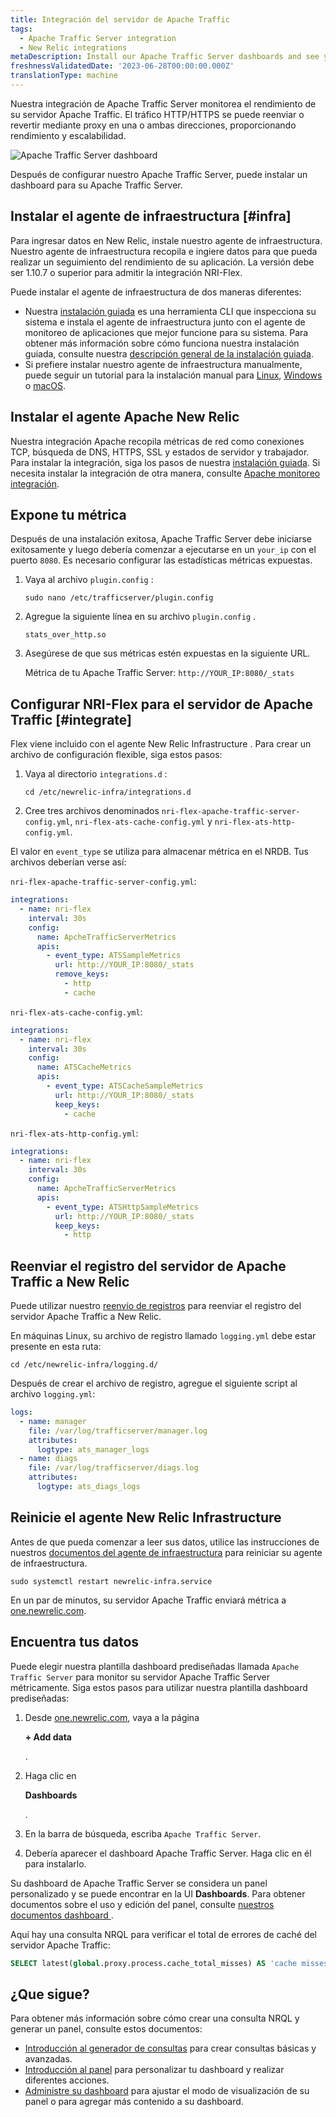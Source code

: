 ```yaml
---
title: Integración del servidor de Apache Traffic
tags:
  - Apache Traffic Server integration
  - New Relic integrations
metaDescription: Install our Apache Traffic Server dashboards and see your Apache Traffic Server  data in New Relic.
freshnessValidatedDate: '2023-06-28T00:00:00.000Z'
translationType: machine
---
```



Nuestra integración de Apache Traffic Server monitorea el rendimiento de su servidor Apache Traffic. El tráfico HTTP/HTTPS se puede reenviar o revertir mediante proxy en una o ambas direcciones, proporcionando rendimiento y escalabilidad.

<img
  title="Apache Traffic Server dashboard"
  alt="Apache Traffic Server dashboard"
  src={infrastructureApacheTrafficServerDashboard}
/>

<figcaption>
  Después de configurar nuestro Apache Traffic Server, puede instalar un dashboard para su Apache Traffic Server.
</figcaption>

## Instalar el agente de infraestructura [#infra]

Para ingresar datos en New Relic, instale nuestro agente de infraestructura. Nuestro agente de infraestructura recopila e ingiere datos para que pueda realizar un seguimiento del rendimiento de su aplicación. La versión debe ser 1.10.7 o superior para admitir la integración NRI-Flex.

Puede instalar el agente de infraestructura de dos maneras diferentes:

* Nuestra [instalación guiada](https://one.newrelic.com/nr1-core?state=4f81feab-35f7-e97e-9903-52510f8542bd) es una herramienta CLI que inspecciona su sistema e instala el agente de infraestructura junto con el agente de monitoreo de aplicaciones que mejor funcione para su sistema. Para obtener más información sobre cómo funciona nuestra instalación guiada, consulte nuestra [descripción general de la instalación guiada](/docs/infrastructure/host-integrations/installation/new-relic-guided-install-overview).
* Si prefiere instalar nuestro agente de infraestructura manualmente, puede seguir un tutorial para la instalación manual para [Linux](/docs/infrastructure/install-infrastructure-agent/linux-installation/install-infrastructure-monitoring-agent-linux), [Windows](/docs/infrastructure/install-infrastructure-agent/windows-installation/install-infrastructure-monitoring-agent-windows/) o [macOS](/docs/infrastructure/install-infrastructure-agent/macos-installation/install-infrastructure-monitoring-agent-macos/).

## Instalar el agente Apache New Relic

Nuestra integración Apache recopila métricas de red como conexiones TCP, búsqueda de DNS, HTTPS, SSL y estados de servidor y trabajador. Para instalar la integración, siga los pasos de nuestra [instalación guiada](https://one.newrelic.com/launcher/nr1-core.explorer?pane=eyJuZXJkbGV0SWQiOiJucjEtY29yZS5saXN0aW5nIn0=&cards%5B0%5D=eyJuZXJkbGV0SWQiOiJucjEtaW5zdGFsbC1uZXdyZWxpYy5ucjEtaW5zdGFsbC1uZXdyZWxpYyIsInBhdGgiOiJvaGkiLCJyZWNpcGVOYW1lIjoiYXBhY2hlLW9wZW4tc291cmNlLWludGVncmF0aW9uIiwiYWN0aXZlQ29tcG9uZW50IjoiVlRTT0NvbW1hbmQiLCJhY3RpdmVFbnZpcm9ubWVudCI6ImFwYWNoZS1vcGVuLXNvdXJjZS1pbnRlZ3JhdGlvbiJ9). Si necesita instalar la integración de otra manera, consulte [Apache monitoreo integración](/docs/infrastructure/host-integrations/host-integrations-list/apache-monitoring-integration/).

## Expone tu métrica

Después de una instalación exitosa, Apache Traffic Server debe iniciarse exitosamente y luego debería comenzar a ejecutarse en un `your_ip` con el puerto `8080`. Es necesario configurar las estadísticas métricas expuestas.

1. Vaya al archivo `plugin.config` :

   ```shell
   sudo nano /etc/trafficserver/plugin.config
   ```

2. Agregue la siguiente línea en su archivo `plugin.config` .

   ```
   stats_over_http.so
   ```

3. Asegúrese de que sus métricas estén expuestas en la siguiente URL.

   Métrica de tu Apache Traffic Server: `http://YOUR_IP:8080/_stats`

## Configurar NRI-Flex para el servidor de Apache Traffic [#integrate]

Flex viene incluido con el agente New Relic Infrastructure . Para crear un archivo de configuración flexible, siga estos pasos:

1. Vaya al directorio `integrations.d` :

   ```shell
   cd /etc/newrelic-infra/integrations.d
   ```

2. Cree tres archivos denominados `nri-flex-apache-traffic-server-config.yml`, `nri-flex-ats-cache-config.yml` y `nri-flex-ats-http-config.yml`.

El valor en `event_type` se utiliza para almacenar métrica en el NRDB. Tus archivos deberían verse así:

`nri-flex-apache-traffic-server-config.yml`:

```yml
integrations:
  - name: nri-flex
    interval: 30s
    config:
      name: ApcheTrafficServerMetrics
      apis:
        - event_type: ATSSampleMetrics
          url: http://YOUR_IP:8080/_stats 
          remove_keys:
            - http
            - cache
```

`nri-flex-ats-cache-config.yml`:

```yml
integrations:
  - name: nri-flex
    interval: 30s
    config:
      name: ATSCacheMetrics
      apis:
        - event_type: ATSCacheSampleMetrics
          url: http://YOUR_IP:8080/_stats 
          keep_keys:
          	- cache
```

`nri-flex-ats-http-config.yml`:

```yml
integrations:
  - name: nri-flex
    interval: 30s
    config:
      name: ApcheTrafficServerMetrics
      apis:
        - event_type: ATSHttpSampleMetrics
          url: http://YOUR_IP:8080/_stats 
          keep_keys:
          	- http
```

## Reenviar el registro del servidor de Apache Traffic a New Relic

Puede utilizar nuestro [reenvío de registros](/docs/logs/forward-logs/forward-your-logs-using-infrastructure-agent/) para reenviar el registro del servidor Apache Traffic a New Relic.

En máquinas Linux, su archivo de registro llamado `logging.yml` debe estar presente en esta ruta:

```shell
cd /etc/newrelic-infra/logging.d/
```

Después de crear el archivo de registro, agregue el siguiente script al archivo `logging.yml`:

```yml
logs:
  - name: manager
    file: /var/log/trafficserver/manager.log
    attributes:
      logtype: ats_manager_logs
  - name: diags
    file: /var/log/trafficserver/diags.log
    attributes:
      logtype: ats_diags_logs 
```

## Reinicie el agente New Relic Infrastructure

Antes de que pueda comenzar a leer sus datos, utilice las instrucciones de nuestros [documentos del agente de infraestructura](/docs/infrastructure/install-infrastructure-agent/manage-your-agent/start-stop-restart-infrastructure-agent/) para reiniciar su agente de infraestructura.

```shell
sudo systemctl restart newrelic-infra.service
```

En un par de minutos, su servidor Apache Traffic enviará métrica a [one.newrelic.com](https://one.newrelic.com).

## Encuentra tus datos

Puede elegir nuestra plantilla dashboard prediseñadas llamada `Apache Traffic Server` para monitor su servidor Apache Traffic Server métricamente. Siga estos pasos para utilizar nuestra plantilla dashboard prediseñadas:

1. Desde [one.newrelic.com](https://one.newrelic.com), vaya a la página

   <DoNotTranslate>**+ Add data**</DoNotTranslate>

   .

2. Haga clic en

   <DoNotTranslate>**Dashboards**</DoNotTranslate>

   .

3. En la barra de búsqueda, escriba `Apache Traffic Server`.

4. Debería aparecer el dashboard Apache Traffic Server. Haga clic en él para instalarlo.

Su dashboard de Apache Traffic Server se considera un panel personalizado y se puede encontrar en la UI <DoNotTranslate>**Dashboards**</DoNotTranslate>. Para obtener documentos sobre el uso y edición del panel, consulte [nuestros documentos dashboard ](/docs/query-your-data/explore-query-data/dashboards/introduction-dashboards).

Aquí hay una consulta NRQL para verificar el total de errores de caché del servidor Apache Traffic:

```sql
SELECT latest(global.proxy.process.cache_total_misses) AS 'cache misses' FROM ATSCacheSampleMetrics
```

## ¿Que sigue?

Para obtener más información sobre cómo crear una consulta NRQL y generar un panel, consulte estos documentos:

* [Introducción al generador de consultas](/docs/query-your-data/explore-query-data/query-builder/introduction-query-builder) para crear consultas básicas y avanzadas.
* [Introducción al panel](/docs/query-your-data/explore-query-data/dashboards/introduction-dashboards) para personalizar tu dashboard y realizar diferentes acciones.
* [Administre su dashboard](/docs/query-your-data/explore-query-data/dashboards/manage-your-dashboard) para ajustar el modo de visualización de su panel o para agregar más contenido a su dashboard.